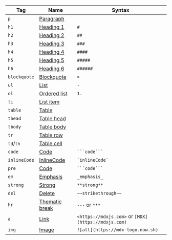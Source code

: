 | Tag          | Name                                                                 | Syntax                                              |
| ------------ | -------------------------------------------------------------------- | --------------------------------------------------- |
| `p`          | [Paragraph](https://github.com/syntax-tree/mdast#paragraph)          |                                                     |
| `h1`         | [Heading 1](https://github.com/syntax-tree/mdast#heading)            | `#`                                                 |
| `h2`         | [Heading 2](https://github.com/syntax-tree/mdast#heading)            | `##`                                                |
| `h3`         | [Heading 3](https://github.com/syntax-tree/mdast#heading)            | `###`                                               |
| `h4`         | [Heading 4](https://github.com/syntax-tree/mdast#heading)            | `####`                                              |
| `h5`         | [Heading 5](https://github.com/syntax-tree/mdast#heading)            | `#####`                                             |
| `h6`         | [Heading 6](https://github.com/syntax-tree/mdast#heading)            | `######`                                            |
| `blockquote` | [Blockquote](https://github.com/syntax-tree/mdast#blockquote)        | `>`                                                 |
| `ul`         | [List](https://github.com/syntax-tree/mdast#list)                    | `-`                                                 |
| `ol`         | [Ordered list](https://github.com/syntax-tree/mdast#list)            | `1.`                                                |
| `li`         | [List item](https://github.com/syntax-tree/mdast#listitem)           |                                                     |
| `table`      | [Table](https://github.com/syntax-tree/mdast#table)                  |                                                     |
| `thead`      | [Table head](https://github.com/syntax-tree/mdast#table)             |                                                     |
| `tbody`      | [Table body](https://github.com/syntax-tree/mdast#table)             |                                                     |
| `tr`         | [Table row](https://github.com/syntax-tree/mdast#tablerow)           |                                                     |
| `td`/`th`    | [Table cell](https://github.com/syntax-tree/mdast#tablecell)         |                                                     |
| `code`       | [Code](https://github.com/syntax-tree/mdast#code)                    | ` ```code``` `                                      |
| `inlineCode` | [InlineCode](https://github.com/syntax-tree/mdast#inlinecode)        | `` `inlineCode` ``                                  |
| `pre`        | [Code](https://github.com/syntax-tree/mdast#code)                    | ` ```code``` `                                      |
| `em`         | [Emphasis](https://github.com/syntax-tree/mdast#emphasis)            | `_emphasis_`                                        |
| `strong`     | [Strong](https://github.com/syntax-tree/mdast#strong)                | `**strong**`                                        |
| `del`        | [Delete](https://github.com/syntax-tree/mdast#delete)                | `~~strikethrough~~`                                 |
| `hr`         | [Thematic break](https://github.com/syntax-tree/mdast#thematicbreak) | `---` or `***`                                      |
| `a`          | [Link](https://github.com/syntax-tree/mdast#link)                    | `<https://mdxjs.com>` or `[MDX](https://mdxjs.com)` |
| `img`        | [Image](https://github.com/syntax-tree/mdast#image)                  | `![alt](https://mdx-logo.now.sh)`                   |
